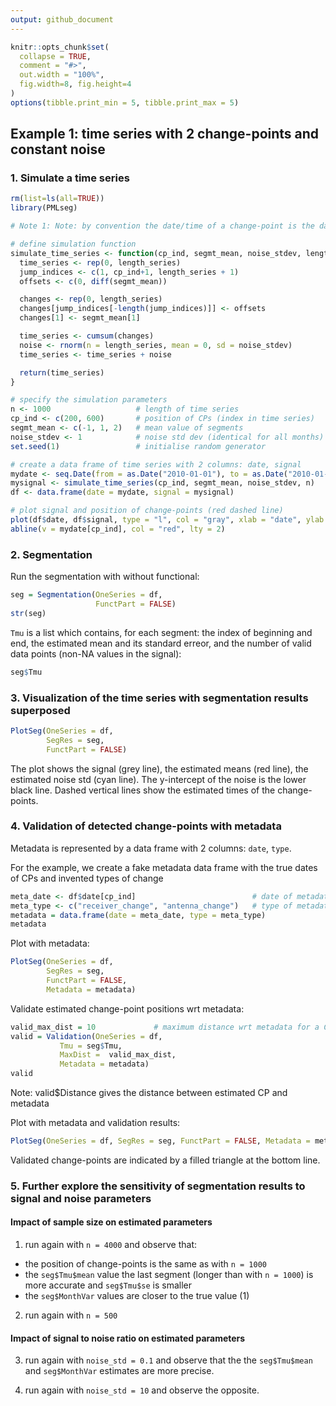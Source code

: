 ```yaml
---
output: github_document
---
```


<!-- Example1.md is generated from Example1.Rmd. Please edit that file -->

```r
knitr::opts_chunk$set(
  collapse = TRUE,
  comment = "#>",
  out.width = "100%",
  fig.width=8, fig.height=4
)
options(tibble.print_min = 5, tibble.print_max = 5)
```

## Example 1: time series with 2 change-points and constant noise

### 1. Simulate a time series

```r
rm(list=ls(all=TRUE))
library(PMLseg)

# Note 1: Note: by convention the date/time of a change-point is the date/time of the last point in the segment

# define simulation function
simulate_time_series <- function(cp_ind, segmt_mean, noise_stdev, length_series) {
  time_series <- rep(0, length_series)
  jump_indices <- c(1, cp_ind+1, length_series + 1)
  offsets <- c(0, diff(segmt_mean))

  changes <- rep(0, length_series)
  changes[jump_indices[-length(jump_indices)]] <- offsets
  changes[1] <- segmt_mean[1]

  time_series <- cumsum(changes)
  noise <- rnorm(n = length_series, mean = 0, sd = noise_stdev)
  time_series <- time_series + noise

  return(time_series)
}

# specify the simulation parameters
n <- 1000                   # length of time series
cp_ind <- c(200, 600)       # position of CPs (index in time series)
segmt_mean <- c(-1, 1, 2)   # mean value of segments
noise_stdev <- 1            # noise std dev (identical for all months)
set.seed(1)                 # initialise random generator

# create a data frame of time series with 2 columns: date, signal
mydate <- seq.Date(from = as.Date("2010-01-01"), to = as.Date("2010-01-01")+(n-1), by = "day")
mysignal <- simulate_time_series(cp_ind, segmt_mean, noise_stdev, n)
df <- data.frame(date = mydate, signal = mysignal)

# plot signal and position of change-points (red dashed line)
plot(df$date, df$signal, type = "l", col = "gray", xlab = "date", ylab = "signal", main="Simulated time series")
abline(v = mydate[cp_ind], col = "red", lty = 2)
```

### 2. Segmentation

Run the segmentation with without functional:

```r
seg = Segmentation(OneSeries = df, 
                   FunctPart = FALSE)
str(seg)
```

`Tmu` is a list which contains, for each segment: the index of beginning and end, the estimated mean and its standard erreor, and the number of valid data points (non-NA values in the signal):

```r
seg$Tmu
```

### 3. Visualization of the time series with segmentation results superposed

```r
PlotSeg(OneSeries = df, 
        SegRes = seg, 
        FunctPart = FALSE)
```

The plot shows the signal (grey line), the estimated means (red line), the estimated noise std (cyan line). 
The y-intercept of the noise is the lower black line. Dashed vertical lines show the estimated times of the change-points.

### 4. Validation of detected change-points with metadata

Metadata is represented by a data frame with 2 columns: `date`, `type`.

For the example, we create a fake metadata data frame with the true dates of CPs and invented types of change

```r
meta_date <- df$date[cp_ind]                          # date of metadata event = date of CP
meta_type <- c("receiver_change", "antenna_change")   # type of metadata event
metadata = data.frame(date = meta_date, type = meta_type)
metadata
```

Plot with metadata:

```r
PlotSeg(OneSeries = df, 
        SegRes = seg, 
        FunctPart = FALSE, 
        Metadata = metadata) 
```

Validate estimated change-point positions wrt metadata:

```r
valid_max_dist = 10             # maximum distance wrt metadata for a CP to be validated
valid = Validation(OneSeries = df, 
           Tmu = seg$Tmu,
           MaxDist =  valid_max_dist,
           Metadata = metadata)
valid
```
Note: valid$Distance gives the distance between estimated CP and metadata

Plot with metadata and validation results:

```r
PlotSeg(OneSeries = df, SegRes = seg, FunctPart = FALSE, Metadata = metadata, Validated_CP_Meta = valid)
```

Validated change-points are indicated by a filled triangle at the bottom line.

### 5. Further explore the sensitivity of segmentation results to signal and noise parameters

#### Impact of sample size on estimated parameters

1. run again with `n = 4000` and observe that:
- the position of change-points is the same as with `n = 1000`
- the `seg$Tmu$mean` value the last segment (longer than with `n = 1000`) is more accurate and `seg$Tmu$se` is smaller
- the `seg$MonthVar` values are closer to the true value (1)

2. run again with `n = 500`

#### Impact of signal to noise ratio on estimated parameters

3. run again with `noise_std = 0.1` and observe that the the `seg$Tmu$mean` and `seg$MonthVar` estimates are more precise.
  
4. run again with `noise_std = 10` and observe the opposite.





